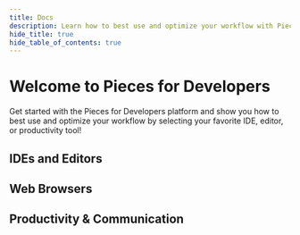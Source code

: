 ```yaml
---
title: Docs
description: Learn how to best use and optimize your workflow with Pieces for Developers! Read the sections in sequential order or click the links in the navigation on the right to get directly to the topic you need.
hide_title: true
hide_table_of_contents: true
---
```



# Welcome to Pieces for Developers

Get started with the Pieces for Developers platform and show you how to best use and optimize your workflow by selecting your favorite IDE, editor, or productivity tool!

<Grid cols={2}>
  <Card icon={'/assets/pieces_logos/white_circle.png'} title={'Desktop App'}
        description={'The Flagship Desktop App for Pieces for Developers'}
        href={'/installation-getting-started/what-am-i-installing'} />
  <Card icon={'/assets/pieces_logos/white_circle.png'} title={'Pieces OS'}
        description={'The OS-level application that powers Pieces for Developers'}
        href={'/installation-getting-started/pieces-os'} />
</Grid>

## IDEs and Editors

<Grid cols={3}>
  <Card icon={'/assets/vscode_logo.png'} title={'VS Code'} href={'/extensions-plugins/vscode'} />
  <Card icon={'/assets/jetbrains_logo.png'} title={'JetBrains'} href={'/extensions-plugins/jetbrains'} />
  <Card icon={'/assets/visual_studio_logo.png'} title={'Visual Studio'} href={'/extensions-plugins/visual-studio'} />
  <Card icon={'/assets/jupyterlab_logo.png'} title={'JupyterLab'} href={'/extensions-plugins/jupyterlab'} />
  <Card icon={'/assets/ads_logo.png'} title={'Azure Data Studio'} href={'/extensions-plugins/azure-data-studio'} />
</Grid>

## Web Browsers

<Grid cols={3}>
  <Card icon={'/assets/chrome_logo.png'} title={'Google Chrome'} href={'/extensions-plugins/web-extension'} />
  <Card icon={'/assets/firefox_logo.png'} title={'Mozilla Firefox'} href={'/extensions-plugins/web-extension'} />
  <Card icon={'/assets/brave_logo.png'} title={'Brave'} href={'/extensions-plugins/web-extension'} />
  <Card icon={'/assets/opera_logo.png'} title={'Opera'} href={'/extensions-plugins/web-extension'} />
  <Card icon={'/assets/edge_logo.png'} title={'Microsoft Edge'} href={'/extensions-plugins/web-extension'} />
</Grid>

## Productivity & Communication

<Grid cols={3}>
  <Card icon={'/assets/obsidian_logo.png'} title={'Obsidian'} href={'/extensions-plugins/obsidian'} />
  <Card icon={'/assets/teams_logo.png'} title={'Microsoft Teams'} href={'/extensions-plugins/teams'} />
</Grid>
